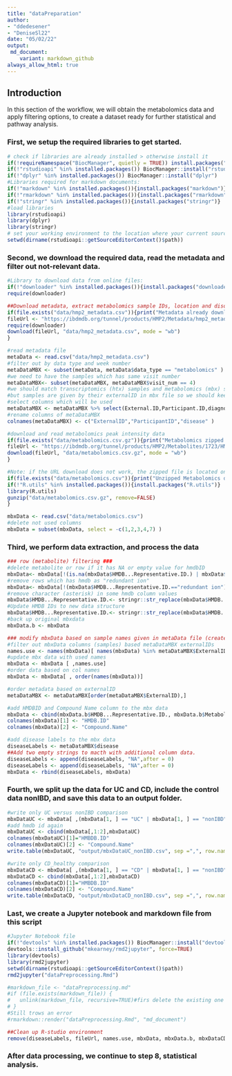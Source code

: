 ```yaml
---
title: "dataPreparation"
author: 
- "ddedesener"
- "DeniseSl22"
date: "05/02/22"
output:
 md_document:
    variant: markdown_github
always_allow_html: true
---
```

## Introduction
In this section of the workflow, we will obtain the metabolomics data and apply filtering options, to create a dataset ready for further statistical and pathway analysis.

### First, we setup the required libraries to get started.
```r
# check if libraries are already installed > otherwise install it
if(!requireNamespace("BiocManager", quietly = TRUE)) install.packages("BiocManager",repos = "http://cran.us.r-project.org")
if(!"rstudioapi" %in% installed.packages()) BiocManager::install("rstudioapi")
if(!"dplyr" %in% installed.packages()) BiocManager::install("dplyr")
#Libraries required for markdown documents:
if(!"markdown" %in% installed.packages()){install.packages("markdown")}
if(!"rmarkdown" %in% installed.packages()){install.packages("rmarkdown")}
if(!"stringr" %in% installed.packages()){install.packages("stringr")}
#load libraries
library(rstudioapi)
library(dplyr)
library(stringr)
# set your working environment to the location where your current source file is saved into.
setwd(dirname(rstudioapi::getSourceEditorContext()$path))
```

### Second, we download the required data, read the metadata and filter out not-relevant data.
```r
#Library to download data from online files:
if(!"downloader" %in% installed.packages()){install.packages("downloader")}
require(downloader)

##Download metadata, extract metabolomics sample IDs, location and disorders.
if(file.exists("data/hmp2_metadata.csv")){print("Metadata already downloaded")}else{
fileUrl <- "https://ibdmdb.org/tunnel/products/HMP2/Metadata/hmp2_metadata.csv?accessType=DOWNLOAD"
require(downloader)
download(fileUrl, "data/hmp2_metadata.csv", mode = "wb")
}

#read metadata file
metaData <- read.csv("data/hmp2_metadata.csv")
#filter out by data type and week number
metaDataMBX <- subset(metaData, metaData$data_type == "metabolomics" )
#we need to have the samples which has same visit number
metaDataMBX<- subset(metaDataMBX, metaDataMBX$visit_num == 4)
#we should match transcriptomics (htx) samples and metabolomics (mbx) samples with participantID
#but samples are given by their externalID in mbx file so we should keep them both
#select columns which will be used
metaDataMBX <- metaDataMBX %>% select(External.ID,Participant.ID,diagnosis)
#rename columns of metaDataMBX
colnames(metaDataMBX) <- c("ExternalID","ParticipantID","disease" )

#download and read metabolomics peak intensity data
if(file.exists("data/metabolomics.csv.gz")){print("Metabolomics zipped data already downloaded")}else{
fileUrl <- "https://ibdmdb.org/tunnel/products/HMP2/Metabolites/1723/HMP2_metabolomics.csv.gz?accessType=DOWNLOAD"
download(fileUrl, "data/metabolomics.csv.gz", mode = "wb")
}

#Note: if the URL download does not work, the zipped file is located on GitHub to continue the rest of this script.
if(file.exists("data/metabolomics.csv")){print("Unzipped Metabolomics data already downloaded")}else{
if(!"R.utils" %in% installed.packages()){install.packages("R.utils")}
library(R.utils)
gunzip("data/metabolomics.csv.gz", remove=FALSE)
}

mbxData <- read.csv("data/metabolomics.csv")
#delete not used columns
mbxData = subset(mbxData, select = -c(1,2,3,4,7) )
```
### Third, we perform data extraction, and process the data
```r
### row (metabolite) filtering ###
#delete metabolite or row if it has NA or empty value for hmdbID
mbxData<- mbxData[!(is.na(mbxData$HMDB...Representative.ID.) | mbxData$HMDB...Representative.ID.=="") , ]
#remove rows which has hmdb as "redundant ion"
mbxData<- mbxData[!(mbxData$HMDB...Representative.ID.=="redundant ion") , ]
#remove character (asterisk) in some hmdb column values
mbxData$HMDB...Representative.ID.<- stringr::str_replace(mbxData$HMDB...Representative.ID., '\\*', '')
#Update HMDB IDs to new data structure
mbxData$HMDB...Representative.ID.<- stringr::str_replace(mbxData$HMDB...Representative.ID., 'HMDB', 'HMDB00')
#back up original mbxdata
mbxData.b <- mbxData

### modify mbxData based on sample names given in metaData file (created with the criteria visit_num=4 )###
#filter out mbxData columns (samples) based metaDataMBX externalIDs
names.use <- names(mbxData)[ names(mbxData) %in% metaDataMBX$ExternalID]
#update mbx data with used names
mbxData <- mbxData [ ,names.use]
#order data based on col names
mbxData <- mbxData[ , order(names(mbxData))]

#order metadata based on externalID
metaDataMBX <- metaDataMBX[order(metaDataMBX$ExternalID),]

#add HMDBID and Compound Name column to the mbx data
mbxData <- cbind(mbxData.b$HMDB...Representative.ID., mbxData.b$Metabolite,mbxData)
colnames(mbxData)[1] <- "HMDB.ID"
colnames(mbxData)[2] <- "Compound.Name"

#add disease labels to the mbx data
diseaseLabels <- metaDataMBX$disease
##Add two empty strings to macth with additional column data.
diseaseLabels <- append(diseaseLabels, "NA",after = 0)
diseaseLabels <- append(diseaseLabels, "NA",after = 0)
mbxData <- rbind(diseaseLabels, mbxData)
```

### Fourth, we split up the data for UC and CD, include the control data nonIBD, and save this data to an output folder.
```r
#write only UC versus nonIBD comparison
mbxDataUC <- mbxData[ ,(mbxData[1, ] == "UC" | mbxData[1, ] == "nonIBD")]
#add hmdb id again
mbxDataUC <- cbind(mbxData[,1:2],mbxDataUC)
colnames(mbxDataUC)[1]="HMBDB.ID"
colnames(mbxDataUC)[2] <- "Compound.Name"
write.table(mbxDataUC, "output/mbxDataUC_nonIBD.csv", sep =",", row.names = FALSE)

#write only CD_healthy comparison
mbxDataCD <- mbxData[ ,(mbxData[1, ] == "CD" | mbxData[1, ] == "nonIBD")]
mbxDataCD <- cbind(mbxData[,1:2],mbxDataCD)
colnames(mbxDataCD)[1]="HMBDB.ID"
colnames(mbxDataCD)[2] <- "Compound.Name"
write.table(mbxDataCD, "output/mbxDataCD_nonIBD.csv", sep =",", row.names = FALSE)

```

### Last, we create a Jupyter notebook and markdown file from this script
```r
#Jupyter Notebook file
if(!"devtools" %in% installed.packages()) BiocManager::install("devtools")
devtools::install_github("mkearney/rmd2jupyter", force=TRUE)
library(devtools)
library(rmd2jupyter)
setwd(dirname(rstudioapi::getSourceEditorContext()$path))
rmd2jupyter("dataPreprocessing.Rmd")

#markdown_file <- "dataPreprocessing.md"
#if (file.exists(markdown_file)) {
#   unlink(markdown_file, recursive=TRUE)#firs delete the existing one
# }
#Still trows an error
#rmarkdown::render("dataPreprocessing.Rmd", "md_document")

##Clean up R-studio environment
remove(diseaseLabels, fileUrl, names.use, mbxData, mbxData.b, mbxDataCD, mbxDataUC, metaDataMBX, metaData)
```

### After data processing, we continue to step 8, statistical analysis.